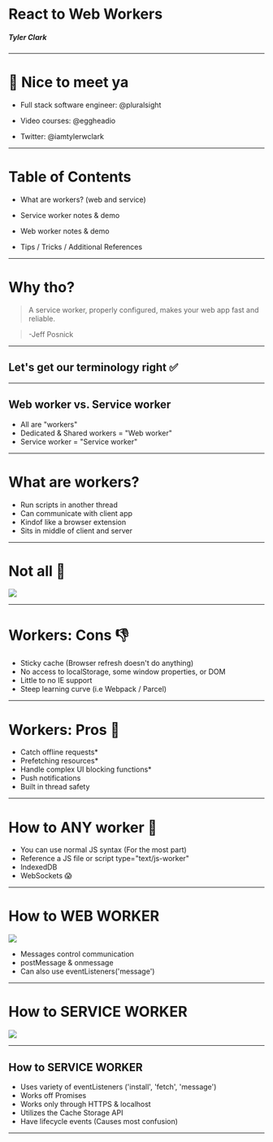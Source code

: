 
# React to Web Workers

##### Tyler Clark

---

# 👋 Nice to meet ya

- Full stack software engineer: @pluralsight

- Video courses: @eggheadio

- Twitter: @iamtylerwclark

---

# Table of Contents

- What are workers? (web and service)

- Service worker notes & demo

- Web worker notes & demo

- Tips / Tricks / Additional References

<Footer />

---

# Why tho?

> A service worker, properly configured, makes your web app fast and reliable.

> -Jeff Posnick

---

## Let's get our terminology right :white_check_mark:

<Footer />

---

## Web worker vs. Service worker

- All are "workers"
- Dedicated & Shared workers = "Web worker"
- Service worker = "Service worker"

<Footer />

---

# What are workers?

- Run scripts in another thread
- Can communicate with client app
- Kindof like a browser extension
- Sits in middle of client and server

<Footer />

---

# Not all :rose:

<img src="tweet.png" />

<Footer />

---

# Workers: Cons :thumbsdown:

- Sticky cache (Browser refresh doesn't do anything)
- No access to localStorage, some window properties, or DOM
- Little to no IE support
- Steep learning curve (i.e Webpack / Parcel)

<Footer />

---

# Workers: Pros :rocket:

- Catch offline requests\*
- Prefetching resources\*
- Handle complex UI blocking functions\*
- Push notifications
- Built in thread safety

<Footer />

---

# How to ANY worker :raising_hand:

- You can use normal JS syntax (For the most part)
- Reference a JS file or script type="text/js-worker"
- IndexedDB
- WebSockets :scream:

<Footer />

---

# How to WEB WORKER

<img src="one-worker.png" />

- Messages control communication
- postMessage & onmessage
- Can also use eventListeners('message')

<Footer />

---

# How to SERVICE WORKER

<img src="one-service.png" />

<Footer />

---

## How to SERVICE WORKER

- Uses variety of eventListeners ('install', 'fetch', 'message')
- Works off Promises
- Works only through HTTPS & localhost
- Utilizes the Cache Storage API
- Have lifecycle events (Causes most confusion)

<Footer />

---

<Title text="Service Worker" />

<img src="service-register.png" />

<Footer />

---

<Title text="Sync state across tabs" />

<div
  dangerouslySetInnerHTML={{
    __html: `
      <video
        style="max-width: 70%; margin-top: 15px;"
        controls
        autoplay
        loop
        muted
        src="./service-worker-vid.mp4"
      />
    `
  }}
/>

<Footer />

---

<img src="workbox.png" />

> Workbox is a library that bakes in a set of best practices and removes the boilerplate every developer writes when working with service workers.

<Footer />

---

## Why Workbox?

- Precaching
- Runtime caching
- Request routing
- Background sync
- Helpful debugging

---

## Easy implementation

<img src="workbox-exm.png" />

---

## Simple and Complex Recipes

- Caching CSS / JS / Images
- Caching from multiple origins
- Offer page reload
- Provide a fallback responses (images, document, font)

---

# React :heart: Workers

<Footer />

---

# create-react-app v2

- Introduced opt-in with _Google's Workbox_ (GenerateSW)
- All static site assets are cached (cached first)
- App works offline

<Footer />

---

# CRA Non-opted in demo

1. `npm run build`
2. `cd build/`
3. `http-server`

<Footer />

---

<div
  dangerouslySetInnerHTML={{
    __html: `
      <video
        style="max-width: 80%"
        controls
        autoplay
        loop
        muted
        src="./non-opted-in.mp4"
      />
    `
  }}
/>

<Footer />

---

# CRA demo opted-In

1. `cd ..`
2. Register default service worker

<Footer />

---

# CRA demo opted-In

<img style={{ width: '90%' }} src="register.png" />

<Footer />

---

# CRA demo opted-In

1. `npm run build`
2. `cd build/`
3. `http-server`

<Footer />

---

<div
  dangerouslySetInnerHTML={{
    __html: `
      <video
        style="max-width: 80%"
        controls
        autoplay
        loop
        muted
        src="./opted-in.mp4"
      />
    `
  }}
/>

<Footer />

---

# That's it! :clap:

<Footer />

---

# Warning :grimacing:

<img src="cached-2.png" />

<Footer />

---

# CRA notes

- App can be added to phone
- Assets have cache-first strategy
- Cached navigation requests for your HTML

<Footer />

---

# CRA service-worker gotchas

- Service worker is kept in "waiting" state
- Users have to close tabs (not reload)
- "New content is available once existing tabs are closed"
- No cross-origin traffic

<Footer />

---

## Customize workbox GenerateSW in CRA

#### Coming soon?

- Custom workbox config file [Initial Proposal](https://github.com/facebook/create-react-app/issues/5359)
- Sitting with changes requested [Pull request ](https://github.com/facebook/create-react-app/pull/5369)

<Footer />

---

## Can use InjectManifest without ejecting

- Gives more control (skipWaiting()) :white_check_mark:
- Use other APIs such as Web Push :white_check_mark:
- Relatively easy to add in CRA :white_check_mark:
- See references page at end

<Footer />

---

### Caching Assets with Workbox & Cache API

<img style={{ maxWidth: '80%' }} src="cache-api.png" />

<Footer />

---

# Service Worker Notes

- Lifecycle (installing, installed, waiting, active, activated... )
- Not transparent if installation fails

---

# On to Web Workers in CRA

- Eject CRA
- Use react-app-rewired + worker-plugin
- [Pull request for Web Workers support](https://github.com/facebook/create-react-app/pull/5886)

<Footer />

---

### Thread blocking demo

<img src="code-block.png" style={{ maxWidth: '80%' }} />

<Footer />

---

<Title text="Thread blocking demo" />

<div
  dangerouslySetInnerHTML={{
    __html: `
      <video
        style="max-width: 70%"
        controls
        autoplay
        loop
        muted
        src="./locked.mp4"
      />
    `
  }}
/>

<Footer />

---

### App.js

<img src="react-worker-code.png" style={{ maxWidth: '80%' }} />

<Footer />

---

### test.worker.js

<img src="worker-code.png" style={{ maxWidth: '80%' }} />

<Footer />

---

<Title text="Non-thread blocking demo" />

<div
  dangerouslySetInnerHTML={{
    __html: `
      <video
        style="max-width: 63%"
        controls
        autoplay
        loop
        muted
        src="./non-block.mp4"
      />
    `
  }}
/>

<Footer />

---

<Title text="Notes on Web Workers" />

- Dedicated worker is only accessible by the script that called it (new Worker())
- Shared workers accessible by multiple scripts (new SharedWorker())
- Can destroy with `myWorker.terminate()`

<Footer />

---

<Title text="Notes on Web Workers" />

- Can create "sub-workers"
- Have access to global function, importScripts()

<Footer />

---

# Tips and tricks

- Testing locally run in incognito tab
- Only works with HTTPS or localhost
- Workbox CLI

<Footer />

---

# References

- [Progressive Web Apps CRA](https://facebook.github.io/create-react-app/docs/making-a-progressive-web-app)
- [WorkBox](https://developers.google.com/web/tools/workbox/)
- [Custom workbox config CRA Initial Proposal](https://github.com/facebook/create-react-app/issues/5359)
- [Custom workbox config CRA Pull request ](https://github.com/facebook/create-react-app/pull/5369)

<Footer />

---

# References

- [Web worker vs. Service Worker](https://bitsofco.de/web-workers-vs-service-workers-vs-worklets/)
- [Prefetch links](https://blog.bitsrc.io/prefetching-links-using-service-workers-d9f6babfd0b)
- [Web Workers support in CRA](https://github.com/facebook/create-react-app/pull/5886)
- [Worker Plugin](https://github.com/GoogleChromeLabs/worker-plugin)

<Footer />

---

# Thanks! :raised_hands:

<Footer />
